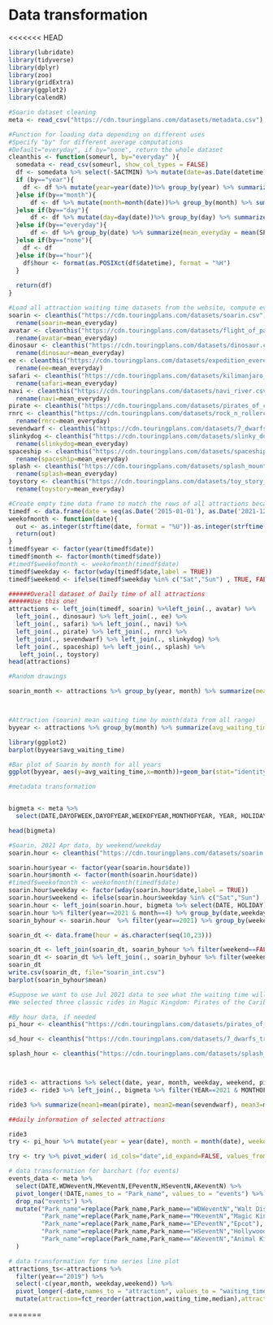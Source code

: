 # Data transformation
<<<<<<< HEAD
```r
library(lubridate)
library(tidyverse)
library(dplyr)
library(zoo)
library(gridExtra)
library(ggplot2)
library(calendR)
```


```r
#Soarin dataset cleaning
meta <- read_csv("https://cdn.touringplans.com/datasets/metadata.csv")

#Function for loading data depending on different uses
#Specify "by" for different average computations
#Default="everyday", if by="none", return the whole dataset
cleanthis <- function(someurl, by="everyday" ){
  somedata <- read_csv(someurl, show_col_types = FALSE)
  df <- somedata %>% select(-SACTMIN) %>% mutate(date=as.Date(datetime)) %>% filter(SPOSTMIN>=0)
  if (by=="year"){
    df <- df %>% mutate(year=year(date))%>% group_by(year) %>% summarize(mean_year = mean(SPOSTMIN))
  }else if(by=="month"){
      df <- df %>% mutate(month=month(date))%>% group_by(month) %>% summarize(mean_month = mean(SPOSTMIN))
  }else if(by=="day"){
      df <- df %>% mutate(day=day(date))%>% group_by(day) %>% summarize(mean_day = mean(SPOSTMIN))
  }else if(by=="everyday"){
      df <- df %>% group_by(date) %>% summarize(mean_everyday = mean(SPOSTMIN))
  }else if(by=="none"){
    df <- df
  }else if(by=="hour"){
    df$hour <- format(as.POSIXct(df$datetime), format = "%H")
  }
  
  return(df)
}

#Load all attraction waiting time datasets from the website, compute everyday mean
soarin <- cleanthis("https://cdn.touringplans.com/datasets/soarin.csv") %>%
  rename(soarin=mean_everyday)
avatar <- cleanthis("https://cdn.touringplans.com/datasets/flight_of_passage.csv") %>%
  rename(avatar=mean_everyday)
dinosaur <- cleanthis("https://cdn.touringplans.com/datasets/dinosaur.csv") %>%
  rename(dinosaur=mean_everyday)
ee <- cleanthis("https://cdn.touringplans.com/datasets/expedition_everest.csv") %>%
  rename(ee=mean_everyday)
safari <- cleanthis("https://cdn.touringplans.com/datasets/kilimanjaro_safaris.csv")%>% 
  rename(safari=mean_everyday)
navi <- cleanthis("https://cdn.touringplans.com/datasets/navi_river.csv")%>%
  rename(navi=mean_everyday)
pirate <- cleanthis("https://cdn.touringplans.com/datasets/pirates_of_caribbean.csv")%>% rename(pirate=mean_everyday)
rnrc <- cleanthis("https://cdn.touringplans.com/datasets/rock_n_rollercoaster.csv")%>%
  rename(rnrc=mean_everyday)
sevendwarf <- cleanthis("https://cdn.touringplans.com/datasets/7_dwarfs_train.csv")%>% rename(sevendwarf=mean_everyday)
slinkydog <- cleanthis("https://cdn.touringplans.com/datasets/slinky_dog.csv")%>%
  rename(slinkydog=mean_everyday)
spaceship <- cleanthis("https://cdn.touringplans.com/datasets/spaceship_earth.csv")%>%
  rename(spaceship=mean_everyday)
splash <- cleanthis("https://cdn.touringplans.com/datasets/splash_mountain.csv")%>%
  rename(splash=mean_everyday)
toystory <- cleanthis("https://cdn.touringplans.com/datasets/toy_story_mania.csv")%>% 
  rename(toystory=mean_everyday)
```

```r
#Create empty time data frame to match the rows of all attractions because the data files for each attraction may have NA values for some days
timedf <- data.frame(date = seq(as.Date('2015-01-01'), as.Date('2021-12-28'), by = 'days'))
weekofmonth <- function(date){
  out <- as.integer(strftime(date, format = "%U"))-as.integer(strftime(floor_date(date, unit="months"), format = "%U"))+1
  return(out)
}
timedf$year <- factor(year(timedf$date))
timedf$month <- factor(month(timedf$date))
#timedf$weekofmonth <- weekofmonth(timedf$date)
timedf$weekday <- factor(wday(timedf$date,label = TRUE))
timedf$weekend <- ifelse(timedf$weekday %in% c("Sat","Sun") , TRUE, FALSE)

######Overall dataset of Daily time of all attractions 
######Use this one!
attractions <- left_join(timedf, soarin) %>%left_join(., avatar) %>% 
  left_join(., dinosaur) %>% left_join(., ee) %>% 
  left_join(., safari) %>% left_join(., navi) %>% 
  left_join(., pirate) %>% left_join(., rnrc) %>% 
  left_join(., sevendwarf) %>% left_join(., slinkydog) %>% 
  left_join(., spaceship) %>% left_join(., splash) %>% 
   left_join(., toystory)
head(attractions)
```




```r
#Random drawings

soarin_month <- attractions %>% group_by(year, month) %>% summarize(mean_soarin = mean(soarin, na.rm = TRUE))



#Attraction (soarin) mean waiting time by month(data from all range)
byyear <- attractions %>% group_by(month) %>% summarize(avg_waiting_time=sum(!is.na(soarin)),) 

library(ggplot2)
barplot(byyear$avg_waiting_time)

#Bar plot of Soarin by month for all years
ggplot(byyear, aes(y=avg_waiting_time,x=month))+geom_bar(stat="identity", width=0.8, fill="grey") + ggtitle("Average waiting time of Soarin by month, from 2015 to 2021")

```

```r
#metadata transformation


bigmeta <- meta %>% 
  select(DATE,DAYOFWEEK,DAYOFYEAR,WEEKOFYEAR,MONTHOFYEAR, YEAR, HOLIDAYPX, HOLIDAYM,HOLIDAY, WDWTICKETSEASON,WDWSEASON,HOLIDAYN, WDWMEANTEMP) %>% mutate(DATE=as.Date(DATE, format=c("%m/%d/%Y")))

head(bigmeta)
```

```r
#Soarin, 2021 Apr data, by weekend/weekday
soarin.hour <- cleanthis("https://cdn.touringplans.com/datasets/soarin.csv", by="hour")

soarin.hour$year <- factor(year(soarin.hour$date))
soarin.hour$month <- factor(month(soarin.hour$date))
#timedf$weekofmonth <- weekofmonth(timedf$date)
soarin.hour$weekday <- factor(wday(soarin.hour$date,label = TRUE))
soarin.hour$weekend <- ifelse(soarin.hour$weekday %in% c("Sat","Sun") , TRUE, FALSE)
soarin.hour <- left_join(soarin.hour, bigmeta %>% select(DATE, HOLIDAY) %>% rename(date=DATE))
soarin.hour %>% filter(year==2021 & month==4) %>% group_by(date,weekday) %>% summarize(mean=mean(SPOSTMIN)) %>% arrange(weekday) %>% summarize(max)
soarin_byhour <- soarin.hour  %>% filter(year==2021) %>% group_by(weekend,hour) %>% summarize(mean = mean(SPOSTMIN))

soarin_dt <- data.frame(hour = as.character(seq(10,23)))

soarin_dt <- left_join(soarin_dt, soarin_byhour %>% filter(weekend==FALSE) %>% select(hour, mean) %>%  rename(weekday = mean) %>% ungroup(), by="hour") %>% select(-weekend)
soarin_dt <- soarin_dt %>% left_join(., soarin_byhour %>% filter(weekend==TRUE) %>%rename(Weekend_mean = mean), by="hour") %>% select(-weekend)
soarin_dt
write.csv(soarin_dt, file="soarin_int.csv")
barplot(soarin_byhour$mean)

```

```r
#Suppose we want to use Jul 2021 data to see what the waiting time will be if we go this month
#We selected three classic rides in Magic Kingdom: Pirates of the Caribbean, Seven Dwarfs Mine Train, Splash Mountain

#By hour data, if needed
pi_hour <- cleanthis("https://cdn.touringplans.com/datasets/pirates_of_caribbean.csv", by="hour") 

sd_hour <- cleanthis("https://cdn.touringplans.com/datasets/7_dwarfs_train.csv", by="hour")

splash_hour <- cleanthis("https://cdn.touringplans.com/datasets/splash_mountain.csv", by="hour")



ride3 <- attractions %>% select(date, year, month, weekday, weekend, pirate, sevendwarf, splash) %>% filter(year==2021 & month ==7) 
ride3 <- ride3 %>% left_join(., bigmeta %>% filter(YEAR==2021 & MONTHOFYEAR==7) %>% select(DATE, WDWMEANTEMP) %>% rename(date=DATE))

ride3 %>% summarize(mean1=mean(pirate), mean2=mean(sevendwarf), mean3=mean(splash))

```

```r
##daily information of selected attractions

ride3
try <- pi_hour %>% mutate(year = year(date), month = month(date), weekday = wday(date, label=TRUE), weekend=ifelse(weekday %in% c("Sat","Sun") , TRUE, FALSE)) %>% filter(year==2021 & month==7) %>% group_by(date,hour) %>% summarize(mean=mean(SPOSTMIN))

try <- try %>% pivot_wider( id_cols="date",id_expand=FALSE, values_from = "mean", names_from = "hour")


```










  
```r
# data transformation for barchart (for events)
events_data <- meta %>% 
  select(DATE,WDWeventN,MKeventN,EPeventN,HSeventN,AKeventN) %>% 
  pivot_longer(!DATE,names_to = "Park_name", values_to = "events") %>% 
  drop_na("events") %>% 
  mutate("Park_name"=replace(Park_name,Park_name=="WDWeventN","Walt Disney World"),
         "Park_name"=replace(Park_name,Park_name=="MKeventN","Magic Kindom"),
         "Park_name"=replace(Park_name,Park_name=="EPeventN","Epcot"),
         "Park_name"=replace(Park_name,Park_name=="HSeventN","Hollywood Studios"),
         "Park_name"=replace(Park_name,Park_name=="AKeventN","Animal Kindom")
  )
```


```r
# data transformation for time series line plot
attractions_ts<-attractions %>% 
  filter(year=="2019") %>% 
  select(-c(year,month, weekday,weekend)) %>% 
  pivot_longer(-date,names_to = "attraction", values_to = "waiting_time") %>% 
  mutate(attraction=fct_reorder(attraction,waiting_time,median),attraction=fct_relevel(attraction,"ee",after=4))
```

=======

